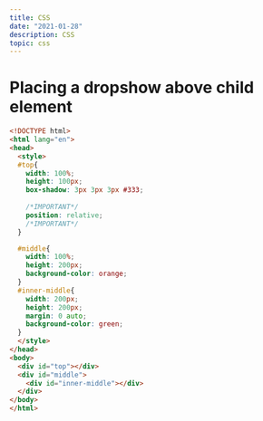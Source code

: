 ```yaml
---
title: CSS
date: "2021-01-28"
description: CSS
topic: css
---
```





# Placing a dropshow above child element

```html
<!DOCTYPE html>
<html lang="en">
<head>
  <style>
  #top{
    width: 100%;
    height: 100px;
    box-shadow: 3px 3px 3px #333;
    
    /*IMPORTANT*/
    position: relative;
    /*IMPORTANT*/
  }

  #middle{
    width: 100%;
    height: 200px;
    background-color: orange;
  }
  #inner-middle{
    width: 200px;
    height: 200px;
    margin: 0 auto;
    background-color: green;
  }
  </style>
</head>
<body>
  <div id="top"></div>
  <div id="middle">
    <div id="inner-middle"></div>
  </div>
</body>
</html>
```


